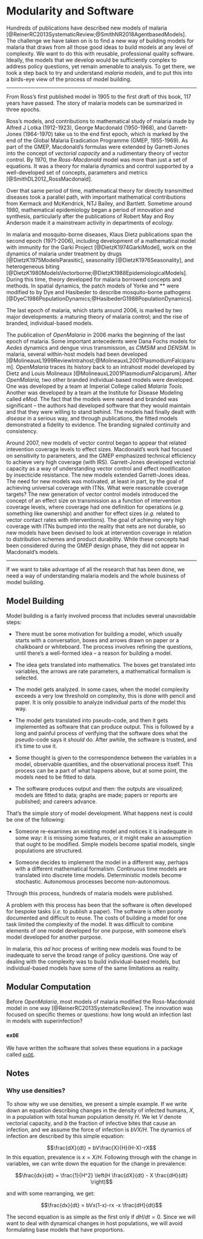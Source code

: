# Modularity and Software

Hundreds of publications have described new models of malaria [@ReinerRC2013SystematicReview;@SmithNR2018AgentbasedModels]. The challenge we have taken on is to find a new way of building models for malaria that draws from all those good ideas to build models at any level of complexity. We want to do this with reusable, professional quality software. Ideally, the models that we develop would be sufficiently complex to address policy questions, yet remain amenable to analysis.  To get there, we took a step back to try and understand *malaria models*, and to put this into a birds-eye view of the process of model building.  

*** 

From Ross's first published model in 1905 to the first draft of this book, 117 years have passed. The story of malaria models can be summarized in three epochs. 

Ross's models, and contributions to mathematical study of malaria made by Alfred J Lotka (1912-1923), George Macdonald (1950-1968), and Garrett-Jones (1964-1970) take us to the end first epoch, which is marked by the end of the Global Malaria Eradication Programme (GMEP, 1955-1969). As part of the GMEP, Macdonald's formulas were extended by  Garrett-Jones into the concept of *vectorial capacity* and a rudimentary theory of vector control. By 1970, the *Ross-Macdonald* model was more than just a set of equations. It was a theory for malaria dynamics and control supported by a well-developed set of concepts, parameters and metrics [@SmithDL2012_RossMacdonald]. 

Over that same period of time, mathematical theory for directly transmitted diseases took a parallel path, with important mathematical contributions from Kermack and McKendrick, NTJ Bailey, and Bartlett. Sometime around 1980, mathematical epidemiology began a period of innovation and synthesis, particularly after the publications of Robert May and Roy Anderson made it a mainstream activity in departments of ecology. 

In malaria and mosquito-borne diseases, Klaus Dietz publications span the second epoch (1971-2006), including development of a mathematical model with immunity for the Garki Project [@DietzK1974GarkiModel], work on the dynamics of malaria under treatment by drugs [@DietzK1975ModelsParasitic], seasonality [@DietzK1976Seasonality], and heterogeneous biting [@DietzK1980ModelsVectorborne;@DietzK1988EpidemiologicalModels]. During this time, theory developed for malaria borrowed concepts and methods. In spatial dynamics, the patch models of Yorke and ** were modified to by Dye and Hasibeder to describe mosquito-borne pathogens [@DyeC1986PopulationDynamics;@HasibederG1988PopulationDynamics]. 

The last epoch of malaria, which starts around 2006, is marked by two major developments: a maturing theory of malaria control; and the rise of branded, individual-based models. 

The publication of *OpenMalaria* in 2006 marks the beginning of the last epoch of malaria. Some important antecedents were Dana Fochs models for *Aedes* dynamics and dengue virus transmission, as *CIMSiM* and *DENSiM*. In malaria, several within-host models had been developed [@MolineauxL1999ReviewIntrahost;@MolineauxL2001PlasmodiumFalciparum]. *OpenMalaria* traces its history back to an intrahost model developed by Dietz and Louis Molineaux [@MolineauxL2001PlasmodiumFalciparum]. After *OpenMalaria,* two other branded individual-based models were developed. One was developed by a team at Imperial College called *Malaria Tools.* Another was developed by a team at the Institute for Disease Modeling called *eMod.* The fact that the models were named and branded was significant -- the authors had developed software that they would maintain and that they were willing to stand behind. The models had finally dealt with *disease* in a serious way, and through publications, the fitted models demonstrated a fidelity to evidence. The branding signaled continuity and consistency.  

Around 2007, new models of vector control began to appear that related intevention coverage levels to effect sizes. Macdonald's work had focused on sensitivity to parameters, and the GMEP emphasized technical efficiency to achieve very high coverage (with IRS). Garrett-Jones developed vectorial capacity as a way of understanding vector control and effect modification by insecticide resistance. The new models extended Garrett-Jones ideas. The need for new models was motivated, at least in part, by the goal of achieving universal coverage with ITNs. What were reasonable coverage targets? The new generation of vector control models introduced the concept of an effect size on transmission as a function of intervention coverage levels, where coverage had one definition for operations (*e.g.* something like ownership) and another for effect sizes (*e.g.* related to vector contact rates with interventions). The goal of achieving very high coverage with ITNs bumped into the reality that nets are not durable, so new models have been devised to look at intervention coverage in relation to distribution schemes and product durability. While these concepts had been considered during the GMEP design phase, they did not appear in Macdonald's models. 

*** 

If we want to take advantage of all the research that has been done, we need a way of understanding malaria models and the whole business of model building. 


## Model Building 

Model building is a fairly involved process that includes several unavoidable steps: 

+ There must be some motivation for building a model, which usually starts with a conversation, boxes and arrows drawn on paper or a chalkboard or whiteboard. The process involves refining the questions, until there's a well-formed idea -- a reason for building a model.  

+ The idea gets translated into mathematics. The boxes get translated into variables, the arrows are rate parameters, a mathematical formalism is selected.

+ The model gets analyzed. In some cases, when the model complexity exceeds a very low threshold on complexity, 
this is done with pencil and paper. It is only possible to analyze individual parts of the model this way.  

+ The model gets translated into pseudo-code, and then it gets implemented as software that can produce output. This is followed by a long and painful process of verifying that the software does what the pseudo-code says it *should* do. After awhile, the software is trusted, and it's time to use it.  

+ Some thought is given to the correspondence between the variables in a model, observable quantities, and the observational process itself. This process can be a part of what happens above, but at some point, the models need to be fitted to data. 

+ The software produces output and then: the outputs are visualized; models are fitted to data; graphs are made; papers or reports are published; and careers advance. 

That's the simple story of model development. What happens next is could be one of the following:  

+ Someone re-examines an existing model and notices it is inadequate in some way: it is missing some features, or it might make an assumption that ought to be modified. Simple models become spatial models, single populations are structured. 

+ Someone decides to implement the model in a different way, perhaps with a different mathematical formalism. Continuous time models are translated into discrete time models. Deterministic models become stochastic. Autonomous processes become non-autonomous.  

Through this process, hundreds of malaria models were published. 

A problem with this process has been that the software is often developed for bespoke tasks (*i.e.* to publish a paper). The software is often poorly documented and difficult to reuse. The costs of building a model for one task limited the complexity of the model. It was difficult to combine elements of one model developed for one purpose, with someone else's model developed for another purpose.  

In malaria, this *ad hoc* process of writing new models was found to be inadequate to serve the broad range of policy questions. One way of dealing with the complexity was to build individual-based models, but individual-based models have some of the same limitations as reality. 

## Modular Computation

Before *OpenMalaria*, most models of malaria modified the Ross-Macdonald model in one way [@ReinerRC2013SystematicReview]. The innovation was focused on specific themes or questions: how long would an infection last in models with superinfection?  


### `exDE` 

We have written the software that solves these equations in a package called [`exDE`](https://cran.r-project.org/web/packages/exDE/index.html). 

## Notes

### Why use densities? 

To show why we use densities, we present a simple example. If we write down an equation describing changes in the density of infected humans, $X$, in a population with total human population density $H$. We let $V$ denote vectorial capacity, and $b$ the fraction of infective bites that cause an infection, and we assume the force of infection is $bVX/H$. The dynamics of infection are described by this simple equation:  

$$\frac{dX}{dt} = bV\frac{X}{H}(H-X)-rX$$ 
In this equation, prevalence is $x = X/H.$ Following through with the change in variables, we can write down the equation for the change in prevalence: 

$$\frac{dx}{dt} = \frac{1}{H^2} \left(H \frac{dX}{dt} - X \frac{dH}{dt} \right)$$

and with some rearranging, we get:

$$\frac{dx}{dt} = bVx(1-x)-rx -x \frac{dH}{dt}$$ 

The second equation is as simple as the first only if $dH/dt=0$. Since we will want to deal with dynamical changes in host populations, we will avoid formulating base models that have proportions. 
